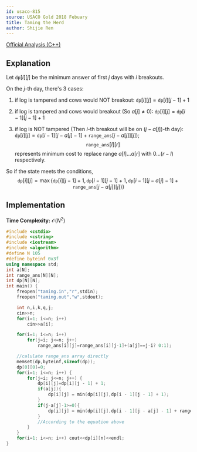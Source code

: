 ```yaml
---
id: usaco-815
source: USACO Gold 2018 Febuary
title: Taming the Herd
author: Shijie Ren
---
```


[Official Analysis (C++)](http://www.usaco.org/current/data/sol_taming_gold_feb18.html)

## Explanation

Let $\texttt{dp}[i][j]$ be the minimum answer of first $j$ days with $i$ breakouts.

On the $j$-th day, there's 3 cases:

1. if log is tampered and cows would NOT breakout: $\texttt{dp}[i][j]=\texttt{dp}[i][j-1]+1$

2. if log is tampered and cows would breakout (So $a[j] \not = 0$): $\texttt{dp}[i][j]=\texttt{dp}[i-1][j-1]+1$

3. if log is NOT tampered (Then $i$-th breakout will be on $(j-a[j])$-th day): $\texttt{dp}[i][j] = \texttt{dp}[i-1][j-a[j]-1]+\texttt{range\_ans}[j-a[j]][j]);$
$$\texttt{range\_ans}[l][r]$$ represents minimum cost
to replace range $a[l]...a[r]$ with $0...(r-l)$ respectively.


So if the state meets the conditions,
$$
\texttt{dp}[i][j] = \max \{ \texttt{dp}[i][j-1]+1 ,\texttt{dp}[i-1][j-1]+1 ,\texttt{dp}[i-1][j-a[j]-1] + \texttt{range\_ans}[j-a[j]][j]) \}
$$

## Implementation

**Time Complexity:** $\mathcal{O}(N^2)$

<LanguageSection>

<CPPSection>

```cpp
#include <cstdio>
#include <cstring>
#include <iostream>
#include <algorithm>
#define N 105
#define byteinf 0x3f
using namespace std;
int a[N];
int range_ans[N][N];
int dp[N][N];
int main() {
	freopen("taming.in","r",stdin);
	freopen("taming.out","w",stdout);

	int n,i,k,q,j;
	cin>>n;
	for(i=1; i<=n; i++)
		cin>>a[i];

	for(i=1; i<=n; i++)
		for(j=i; j<=n; j++)
			range_ans[i][j]=range_ans[i][j-1]+(a[j]==j-i? 0:1);

	//calulate range_ans array directly
	memset(dp,byteinf,sizeof(dp));
	dp[0][0]=0;
	for(i=1; i<=n; i++) {
		for(j=i; j<=n; j++) {
			dp[i][j]=dp[i][j - 1] + 1;
			if(a[j]){
				dp[i][j] = min(dp[i][j],dp[i - 1][j - 1] + 1);
			}
			if(j-a[j]-1>=0){
				dp[i][j] = min(dp[i][j],dp[i - 1][j - a[j] - 1] + range_ans[j - a[j]][j]);
			}
			//According to the equation above
		}
	}
	for(i=1; i<=n; i++) cout<<dp[i][n]<<endl;
}
```

</CPPSection>

</LanguageSection>
